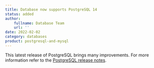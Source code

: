 ```yaml
---
title: Database now supports PostgreSQL 14
status: added
author:
    fullname: Database Team
    url: ''
date: 2022-02-02
category: databases
product: postgresql-and-mysql
---
```


This latest release of PostgreSQL brings many improvements. For more information refer to the [PostgreSQL release notes](https://www.postgresql.org/about/news/postgresql-14-released-2318/).